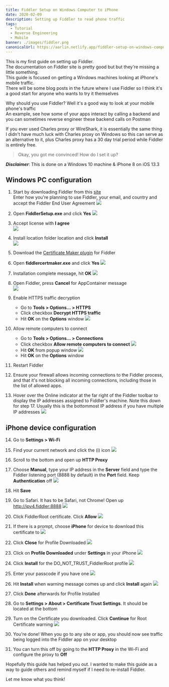 ```yaml
---
title: Fiddler Setup on Windows Computer to iPhone
date: 2020-02-09
description: Setting up Fiddler to read phone traffic
tags:
  - Tutorial
  - Reverse Engineering
  - Mobile
banner: ./images/fiddler.png
canonicalUrl: https://aarlin.netlify.app/fiddler-setup-on-windows-computer-to-i-phone
---
```


This is my first guide on setting up Fiddler.  
The documentation on Fiddler site is pretty good but but they're missing a little something.  
This guide is focused on getting a Windows machines looking at iPhone's mobile traffic.  
There will be some blog posts in the future where I use Fiddler so I think it's a good start for anyone who wants to try it themselves  

Why should you use Fiddler? Well it's a good way to look at your mobile phone's traffic  
An example, see how some of your apps interact by calling a backend and you can sometimes reverse engineer these backend calls on Postman  

If you ever used Charles proxy or WireShark, it is essentially the same thing  
I didn't have much luck with Charles proxy on Windows so this can serve as an alternative to it,
plus Charles proxy has a 30 day trial period while Fiddler is entirely free.

> Okay, you got me convinced! How do I set it up?

**_Disclaimer_**: This is done on a Windows 10 machine & iPhone 8 on iOS 13.3

## **Windows PC configuration**

1. Start by downloading Fiddler from this [site](https://www.telerik.com/download/fiddler)  
   Enter how you're planning to use Fiddler, your email, and country and accept the Fiddler End User Agreement
   ![](./images/download.png)

2. Open **FiddlerSetup.exe** and click **Yes**
   ![](./images/fiddler_uac.png)

3. Accept license with **I agree**  
   ![](./images/license_agreement.png)

4. Install location folder location and click **Install**  
   ![](./images/installation_folder.png)

5. Download the [Certificate Maker plugin](https://telerik-fiddler.s3.amazonaws.com/fiddler/addons/fiddlercertmaker.exe) for Fiddler

6. Open **fiddlercertmaker.exe** and click **Yes**
   ![](./images/cert_maker_uac.png)

7. Installation complete message, hit **OK**
   ![](./images/cert_maker_setup_complete.png)

8. Open Fiddler, press **Cancel** for AppContainer message  
   ![](./images/appcontainer.png)

9. Enable HTTPS traffic decryption

   - Go to **Tools > Options... > HTTPS**
   - Click checkbox **Decrypt HTTPS traffic**
   - Hit **OK** on the **Options** window
     ![](./images/decrypt_https.png)

10. Allow remote computers to connect

    - Go to **Tools > Options... > Connections**
    - Click checkbox **Allow remote computers to connect**
      ![](./images/allow_remote.png)
    - Hit **OK** from popup window
      ![](./images/enabling_remote_access.png)
    - Hit **OK** on the **Options** window

11. Restart Fiddler

12. Ensure your firewall allows incoming connections to the Fiddler process, and that it's not blocking all incoming connections, including those in the list of allowed apps.

13. Hover over the Online indicator at the far right of the Fiddler toolbar to display the IP addresses assigned to Fiddler's machine. Note this down for step 17. Usually this is the bottommost IP address if you have multiple IP addresses
    ![](./images/online_ip.png)

## **iPhone device configuration**

14. Go to **Settings > Wi-Fi**

15. Find your current network and click the (i) icon
    ![](./images/wifi_info.png)

16. Scroll to the bottom and open up **HTTP Proxy**

17. Choose **Manual**, type your IP address in the **Server** field and type the Fiddler listening port (8888 by default) in the **Port** field. Keep **Authentication** off
    ![](./images/sample_proxy.png)

18. Hit **Save**

19. Go to Safari. It has to be Safari, not Chrome! Open up http://ipv4.fiddler:8888
    ![](./images/ipv4fiddler.png)

20. Click FiddlerRoot certificate. Click **Allow**
    ![](./images/fiddler_root.png)

21. If there is a prompt, choose **iPhone** for device to download this certificate to
    ![](./images/install_device.png)

22. Click **Close** for Profile Downloaded
    ![](./images/profile_downloaded.png)

23. Click on **Profile Downloaded** under **Settings** in your iPhone
    ![](./images/settings.png)

24. Click **Install** for the DO_NOT_TRUST_FiddlerRoot profile
    ![](./images/install_profile.png)

25. Enter your passcode if you have one
    ![](./images/passcode.png)

26. Hit **Install** when warning message comes up and click **Install** again
    ![](./images/install_warning.png)

27. Click **Done** afterwards for Profile Installed

28. Go to **Settings > About > Certificate Trust Settings**. It should be located at the bottom

29. Turn on the Certificate you downloaded. Click **Continue** for Root Certificate warning
    ![](./images/root_certificate.png)

30. You're done! When you go to any site or app, you should now see traffic being logged into the Fiddler app on your desktop

31. You can turn this off by going to the **HTTP Proxy** in the Wi-Fi and configure the proxy to **Off**

Hopefully this guide has helped you out. I wanted to make this guide as a way to guide others and remind myself if I need to re-install Fiddler.  

Let me know what you think!
